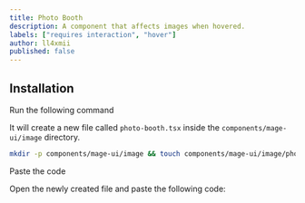 ```yaml
---
title: Photo Booth
description: A component that affects images when hovered.
labels: ["requires interaction", "hover"]
author: ll4xmii
published: false
---
```


<ComponentPreview name="image-photo-booth--docs" />

## Installation

<Steps>
<Step>Run the following command</Step>

It will create a new file called `photo-booth.tsx` inside the `components/mage-ui/image` directory.

```bash
mkdir -p components/mage-ui/image && touch components/mage-ui/image/photo-booth.tsx
```

<Step>Paste the code</Step>

Open the newly created file and paste the following code:

```jsx file=<rootDir>/mage-ui/image/photo-booth.tsx

```

</Steps>
